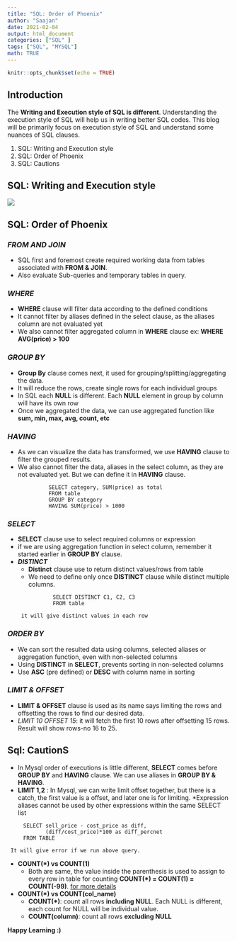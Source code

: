```yaml
---
title: "SQL: Order of Phoenix"
author: "Saajan"
date: 2021-02-04
output: html_document
categories: ["SQL" ]
tags: ["SQL", "MYSQL"]
math: TRUE
---
```


```r
knitr::opts_chunk$set(echo = TRUE)
```

## Introduction

The **Writing and Execution style of SQL is different**. Understanding the execution style of SQL will help us in writing better SQL codes. This blog will be primarily focus on execution style of SQL and understand some nuances of SQL clauses.

1. SQL: Writing and Execution style
2. SQL: Order of Phoenix
3. SQL: Cautions


##  SQL: Writing and Execution style


![](\images\sql96.png){ width=40%,height=20% }


## SQL: Order of Phoenix
### **_FROM AND JOIN_**
* SQL first and foremost create required working data from tables associated with **FROM & JOIN**.
* Also evaluate Sub-queries and temporary tables in query.

### **_WHERE_**
* **WHERE** clause will filter data according to the defined conditions
* It cannot filter by aliases defined in the select clause, as the aliases column are not evaluated yet
* We also cannot filter aggregated column in **WHERE** clause ex: **WHERE AVG(price) > 100**

### **_GROUP BY_**
* **Group By** clause comes next, it used for grouping/splitting/aggregating the data. 
* It will reduce the rows, create single rows for each individual groups
* In SQL each **NULL** is different. Each **NULL** element in group by column will have its own row
* Once we aggregated the data, we can use aggregated function like **sum, min, max, avg, count, etc** 

### **_HAVING_**
* As we can visualize the data has transformed, we use **HAVING** clause to filter the grouped results.
* We also cannot filter the data, aliases in the select column, as they are not evaluated yet. But we can define it in **HAVING** clause.
``` 
             SELECT category, SUM(price) as total  
             FROM table  
             GROUP BY category  
             HAVING SUM(price) > 1000
```             
             
             
### **_SELECT_**   
*  **SELECT** clause use to select required columns or expression
* if we are using aggregation function in select column, remember it started earlier in **GROUP BY** clause.
* **_DISTINCT_**
   +  **Distinct** clause use to return distinct values/rows from table
   +  We need to define only once **DISTINCT** clause while distinct multiple columns.
   ``` 
              SELECT DISTINCT C1, C2, C3
              FROM table
   ```
       it will give distinct values in each row
   


### **_ORDER BY_**
* We can sort the resulted data using columns, selected aliases or aggregation function, even with non-selected columns
* Using **DISTINCT** in **SELECT**, prevents sorting in non-selected columns
* Use **ASC** (pre defined) or **DESC** with column name in sorting

### **_LIMIT & OFFSET_**
* **LIMIT & OFFSET** clause is used as its name says limiting the rows and offsetting the rows to find our desired data. 
* *LIMIT 10 OFFSET 15*: it will fetch the first 10 rows after offsetting 15 rows.  Result will show rows-no 16 to 25.


## Sql: CautionS
* In Mysql order of executions is little different, **SELECT** comes before **GROUP BY** and **HAVING** clause. We can use aliases in **GROUP BY & HAVING**.
* **LIMIT 1,2** : In Mysql, we can write limit offset together, but there is a catch, the first value is a offset, and later one is for limiting.
*Expression aliases cannot be used by other expressions within the same SELECT list
```
     SELECT sell_price - cost_price as diff, 
            (diff/cost_price)*100 as diff_percnet
     FROM TABLE          
```   
     It will give error if we run above query.
* **COUNT(\*) vs COUNT(1)**
   + Both are same, the value inside the parenthesis is used to assign to every row in table for counting **COUNT(\*) = COUNT(1) = COUNT(-99)**. [for more details](https://learnsql.com/blog/difference-between-count-distinct/)
* **COUNT(\*) vs COUNT(col_name)**
   + **COUNT(\*)**: count all rows **including NULL**. Each NULL is different, each count for NULL will be individual value.
   + **COUNT(column)**: count all rows **excluding NULL**
   

**Happy Learning :)**   

   





